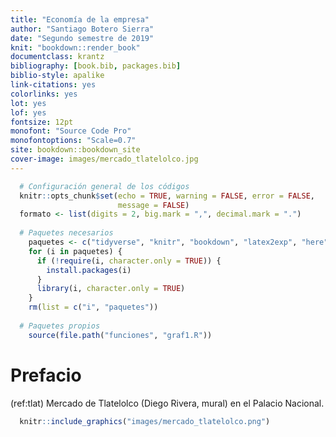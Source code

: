 ```yaml
---
title: "Economía de la empresa"
author: "Santiago Botero Sierra"
date: "Segundo semestre de 2019"
knit: "bookdown::render_book"
documentclass: krantz
bibliography: [book.bib, packages.bib]
biblio-style: apalike
link-citations: yes
colorlinks: yes
lot: yes
lof: yes
fontsize: 12pt
monofont: "Source Code Pro"
monofontoptions: "Scale=0.7"
site: bookdown::bookdown_site
cover-image: images/mercado_tlatelolco.jpg
---
```


```r
  # Configuración general de los códigos
  knitr::opts_chunk$set(echo = TRUE, warning = FALSE, error = FALSE,
                        message = FALSE)
  formato <- list(digits = 2, big.mark = ",", decimal.mark = ".")
  
  # Paquetes necesarios
    paquetes <- c("tidyverse", "knitr", "bookdown", "latex2exp", "here")
    for (i in paquetes) {
      if (!require(i, character.only = TRUE)) {
        install.packages(i)
      }
      library(i, character.only = TRUE)
    }
    rm(list = c("i", "paquetes"))
    
  # Paquetes propios
    source(file.path("funciones", "graf1.R"))
```

# Prefacio {-}

(ref:tlat) Mercado de Tlatelolco (Diego Rivera, mural) en el Palacio Nacional.

```r
  knitr::include_graphics("images/mercado_tlatelolco.png")
```

